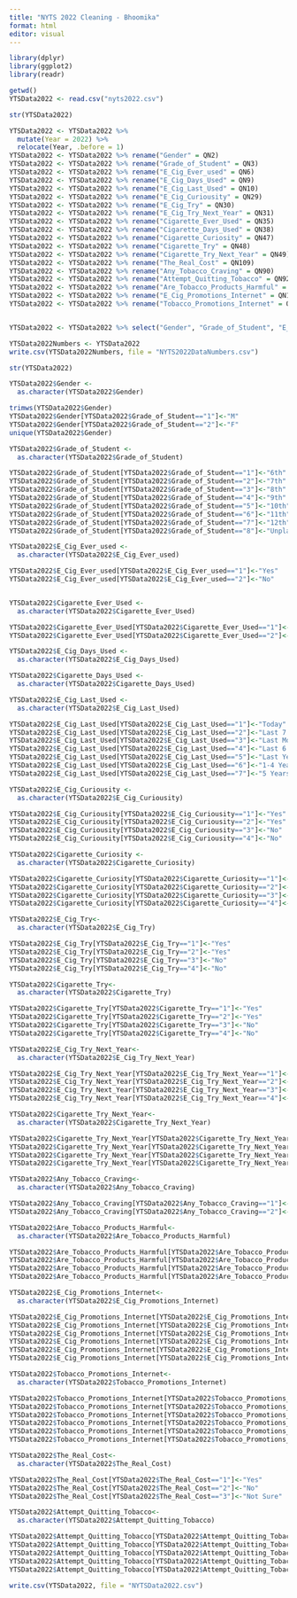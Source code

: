```yaml
---
title: "NYTS 2022 Cleaning - Bhoomika"
format: html
editor: visual
---
```


```r
library(dplyr)
library(ggplot2)
library(readr)
```

```r
getwd()
YTSData2022 <- read.csv("nyts2022.csv")
```

```r
str(YTSData2022) 
```

```r
YTSData2022 <- YTSData2022 %>%
  mutate(Year = 2022) %>%
  relocate(Year, .before = 1)
YTSData2022 <- YTSData2022 %>% rename("Gender" = QN2)
YTSData2022 <- YTSData2022 %>% rename("Grade_of_Student" = QN3)
YTSData2022 <- YTSData2022 %>% rename("E_Cig_Ever_used" = QN6)
YTSData2022 <- YTSData2022 %>% rename("E_Cig_Days_Used" = QN9)
YTSData2022 <- YTSData2022 %>% rename("E_Cig_Last_Used" = QN10)
YTSData2022 <- YTSData2022 %>% rename("E_Cig_Curiousity" = QN29)
YTSData2022 <- YTSData2022 %>% rename("E_Cig_Try" = QN30)
YTSData2022 <- YTSData2022 %>% rename("E_Cig_Try_Next_Year" = QN31)
YTSData2022 <- YTSData2022 %>% rename("Cigarette_Ever_Used" = QN35)
YTSData2022 <- YTSData2022 %>% rename("Cigarette_Days_Used" = QN38)
YTSData2022 <- YTSData2022 %>% rename("Cigarette_Curiosity" = QN47)
YTSData2022 <- YTSData2022 %>% rename("Cigarette_Try" = QN48)
YTSData2022 <- YTSData2022 %>% rename("Cigarette_Try_Next_Year" = QN49)
YTSData2022 <- YTSData2022 %>% rename("The_Real_Cost" = QN109)
YTSData2022 <- YTSData2022 %>% rename("Any_Tobacco_Craving" = QN90)
YTSData2022 <- YTSData2022 %>% rename("Attempt_Quitting_Tobacco" = QN92)
YTSData2022 <- YTSData2022 %>% rename("Are_Tobacco_Products_Harmful" = QN122)
YTSData2022 <- YTSData2022 %>% rename("E_Cig_Promotions_Internet" = QN128)
YTSData2022 <- YTSData2022 %>% rename("Tobacco_Promotions_Internet" = QN139)


YTSData2022 <- YTSData2022 %>% select("Gender", "Grade_of_Student", "E_Cig_Ever_used", "E_Cig_Days_Used", "E_Cig_Last_Used", "E_Cig_Curiousity", "E_Cig_Try", "E_Cig_Try_Next_Year", "Cigarette_Ever_Used", "Cigarette_Days_Used", "Cigarette_Curiosity", "Cigarette_Try", "Cigarette_Try_Next_Year", "The_Real_Cost", "Any_Tobacco_Craving", "Attempt_Quitting_Tobacco", "Are_Tobacco_Products_Harmful", "E_Cig_Promotions_Internet", "Tobacco_Promotions_Internet")
```

```r
YTSData2022Numbers <- YTSData2022
write.csv(YTSData2022Numbers, file = "NYTS2022DataNumbers.csv")
```

```r
str(YTSData2022) 
```

```r


YTSData2022$Gender <- 
  as.character(YTSData2022$Gender)

trimws(YTSData2022$Gender)
YTSData2022$Gender[YTSData2022$Grade_of_Student=="1"]<-"M"
YTSData2022$Gender[YTSData2022$Grade_of_Student=="2"]<-"F"
unique(YTSData2022$Gender)
```

```r
YTSData2022$Grade_of_Student <- 
  as.character(YTSData2022$Grade_of_Student)

YTSData2022$Grade_of_Student[YTSData2022$Grade_of_Student=="1"]<-"6th"
YTSData2022$Grade_of_Student[YTSData2022$Grade_of_Student=="2"]<-"7th"
YTSData2022$Grade_of_Student[YTSData2022$Grade_of_Student=="3"]<-"8th"
YTSData2022$Grade_of_Student[YTSData2022$Grade_of_Student=="4"]<-"9th"
YTSData2022$Grade_of_Student[YTSData2022$Grade_of_Student=="5"]<-"10th"
YTSData2022$Grade_of_Student[YTSData2022$Grade_of_Student=="6"]<-"11th"
YTSData2022$Grade_of_Student[YTSData2022$Grade_of_Student=="7"]<-"12th"
YTSData2022$Grade_of_Student[YTSData2022$Grade_of_Student=="8"]<-"Unplaced"
```

```r

YTSData2022$E_Cig_Ever_used <- 
  as.character(YTSData2022$E_Cig_Ever_used)

YTSData2022$E_Cig_Ever_used[YTSData2022$E_Cig_Ever_used=="1"]<-"Yes"
YTSData2022$E_Cig_Ever_used[YTSData2022$E_Cig_Ever_used=="2"]<-"No"


YTSData2022$Cigarette_Ever_Used <- 
  as.character(YTSData2022$Cigarette_Ever_Used)

YTSData2022$Cigarette_Ever_Used[YTSData2022$Cigarette_Ever_Used=="1"]<-"Yes"
YTSData2022$Cigarette_Ever_Used[YTSData2022$Cigarette_Ever_Used=="2"]<-"No"
```

```r

YTSData2022$E_Cig_Days_Used <- 
  as.character(YTSData2022$E_Cig_Days_Used)

```

```r

YTSData2022$Cigarette_Days_Used <- 
  as.character(YTSData2022$Cigarette_Days_Used)

```

```r
YTSData2022$E_Cig_Last_Used <- 
  as.character(YTSData2022$E_Cig_Last_Used)

YTSData2022$E_Cig_Last_Used[YTSData2022$E_Cig_Last_Used=="1"]<-"Today"
YTSData2022$E_Cig_Last_Used[YTSData2022$E_Cig_Last_Used=="2"]<-"Last 7 Days"
YTSData2022$E_Cig_Last_Used[YTSData2022$E_Cig_Last_Used=="3"]<-"Last Month"
YTSData2022$E_Cig_Last_Used[YTSData2022$E_Cig_Last_Used=="4"]<-"Last 6 Months"
YTSData2022$E_Cig_Last_Used[YTSData2022$E_Cig_Last_Used=="5"]<-"Last Year"
YTSData2022$E_Cig_Last_Used[YTSData2022$E_Cig_Last_Used=="6"]<-"1-4 Years Ago"
YTSData2022$E_Cig_Last_Used[YTSData2022$E_Cig_Last_Used=="7"]<-"5 Years Ago"
```

```r
YTSData2022$E_Cig_Curiousity <- 
  as.character(YTSData2022$E_Cig_Curiousity)

YTSData2022$E_Cig_Curiousity[YTSData2022$E_Cig_Curiousity=="1"]<-"Yes"
YTSData2022$E_Cig_Curiousity[YTSData2022$E_Cig_Curiousity=="2"]<-"Yes"
YTSData2022$E_Cig_Curiousity[YTSData2022$E_Cig_Curiousity=="3"]<-"No"
YTSData2022$E_Cig_Curiousity[YTSData2022$E_Cig_Curiousity=="4"]<-"No"
```

```r
YTSData2022$Cigarette_Curiosity <- 
  as.character(YTSData2022$Cigarette_Curiosity)

YTSData2022$Cigarette_Curiosity[YTSData2022$Cigarette_Curiosity=="1"]<-"Yes"
YTSData2022$Cigarette_Curiosity[YTSData2022$Cigarette_Curiosity=="2"]<-"Yes"
YTSData2022$Cigarette_Curiosity[YTSData2022$Cigarette_Curiosity=="3"]<-"No"
YTSData2022$Cigarette_Curiosity[YTSData2022$Cigarette_Curiosity=="4"]<-"No"
```

```r
YTSData2022$E_Cig_Try<- 
  as.character(YTSData2022$E_Cig_Try)

YTSData2022$E_Cig_Try[YTSData2022$E_Cig_Try=="1"]<-"Yes"
YTSData2022$E_Cig_Try[YTSData2022$E_Cig_Try=="2"]<-"Yes"
YTSData2022$E_Cig_Try[YTSData2022$E_Cig_Try=="3"]<-"No"
YTSData2022$E_Cig_Try[YTSData2022$E_Cig_Try=="4"]<-"No"
```

```r
YTSData2022$Cigarette_Try<- 
  as.character(YTSData2022$Cigarette_Try)

YTSData2022$Cigarette_Try[YTSData2022$Cigarette_Try=="1"]<-"Yes"
YTSData2022$Cigarette_Try[YTSData2022$Cigarette_Try=="2"]<-"Yes"
YTSData2022$Cigarette_Try[YTSData2022$Cigarette_Try=="3"]<-"No"
YTSData2022$Cigarette_Try[YTSData2022$Cigarette_Try=="4"]<-"No"
```

```r
YTSData2022$E_Cig_Try_Next_Year<- 
  as.character(YTSData2022$E_Cig_Try_Next_Year)

YTSData2022$E_Cig_Try_Next_Year[YTSData2022$E_Cig_Try_Next_Year=="1"]<-"Yes"
YTSData2022$E_Cig_Try_Next_Year[YTSData2022$E_Cig_Try_Next_Year=="2"]<-"Yes"
YTSData2022$E_Cig_Try_Next_Year[YTSData2022$E_Cig_Try_Next_Year=="3"]<-"No"
YTSData2022$E_Cig_Try_Next_Year[YTSData2022$E_Cig_Try_Next_Year=="4"]<-"No"
```

```r
YTSData2022$Cigarette_Try_Next_Year<- 
  as.character(YTSData2022$Cigarette_Try_Next_Year)

YTSData2022$Cigarette_Try_Next_Year[YTSData2022$Cigarette_Try_Next_Year=="1"]<-"Yes"
YTSData2022$Cigarette_Try_Next_Year[YTSData2022$Cigarette_Try_Next_Year=="2"]<-"Yes"
YTSData2022$Cigarette_Try_Next_Year[YTSData2022$Cigarette_Try_Next_Year=="3"]<-"No"
YTSData2022$Cigarette_Try_Next_Year[YTSData2022$Cigarette_Try_Next_Year=="4"]<-"No"
```

```r
YTSData2022$Any_Tobacco_Craving<- 
  as.character(YTSData2022$Any_Tobacco_Craving)

YTSData2022$Any_Tobacco_Craving[YTSData2022$Any_Tobacco_Craving=="1"]<-"Yes"
YTSData2022$Any_Tobacco_Craving[YTSData2022$Any_Tobacco_Craving=="2"]<-"No"
```

```r
YTSData2022$Are_Tobacco_Products_Harmful<- 
  as.character(YTSData2022$Are_Tobacco_Products_Harmful)

YTSData2022$Are_Tobacco_Products_Harmful[YTSData2022$Are_Tobacco_Products_Harmful=="1"]<-"Strongly Agree"
YTSData2022$Are_Tobacco_Products_Harmful[YTSData2022$Are_Tobacco_Products_Harmful=="2"]<-"Agree"
YTSData2022$Are_Tobacco_Products_Harmful[YTSData2022$Are_Tobacco_Products_Harmful=="3"]<-"Disagree"
YTSData2022$Are_Tobacco_Products_Harmful[YTSData2022$Are_Tobacco_Products_Harmful=="4"]<-"Strongly Disagree"
```

```r
YTSData2022$E_Cig_Promotions_Internet<- 
  as.character(YTSData2022$E_Cig_Promotions_Internet)

YTSData2022$E_Cig_Promotions_Internet[YTSData2022$E_Cig_Promotions_Internet=="1"]<-"I do not use the internet"
YTSData2022$E_Cig_Promotions_Internet[YTSData2022$E_Cig_Promotions_Internet=="2"]<-"Never"
YTSData2022$E_Cig_Promotions_Internet[YTSData2022$E_Cig_Promotions_Internet=="3"]<-"Rarely"
YTSData2022$E_Cig_Promotions_Internet[YTSData2022$E_Cig_Promotions_Internet=="4"]<-"Sometimes"
YTSData2022$E_Cig_Promotions_Internet[YTSData2022$E_Cig_Promotions_Internet=="5"]<-"Most of the time"
YTSData2022$E_Cig_Promotions_Internet[YTSData2022$E_Cig_Promotions_Internet=="6"]<-"Always"
```

```r
YTSData2022$Tobacco_Promotions_Internet<- 
  as.character(YTSData2022$Tobacco_Promotions_Internet)

YTSData2022$Tobacco_Promotions_Internet[YTSData2022$Tobacco_Promotions_Internet=="1"]<-"I do not use the internet"
YTSData2022$Tobacco_Promotions_Internet[YTSData2022$Tobacco_Promotions_Internet=="2"]<-"Never"
YTSData2022$Tobacco_Promotions_Internet[YTSData2022$Tobacco_Promotions_Internet=="3"]<-"Rarely"
YTSData2022$Tobacco_Promotions_Internet[YTSData2022$Tobacco_Promotions_Internet=="4"]<-"Sometimes"
YTSData2022$Tobacco_Promotions_Internet[YTSData2022$Tobacco_Promotions_Internet=="5"]<-"Most of the time"
YTSData2022$Tobacco_Promotions_Internet[YTSData2022$Tobacco_Promotions_Internet=="6"]<-"Always"
```

```r
YTSData2022$The_Real_Cost<- 
  as.character(YTSData2022$The_Real_Cost)

YTSData2022$The_Real_Cost[YTSData2022$The_Real_Cost=="1"]<-"Yes"
YTSData2022$The_Real_Cost[YTSData2022$The_Real_Cost=="2"]<-"No"
YTSData2022$The_Real_Cost[YTSData2022$The_Real_Cost=="3"]<-"Not Sure"
```

```r
YTSData2022$Attempt_Quitting_Tobacco<- 
  as.character(YTSData2022$Attempt_Quitting_Tobacco)

YTSData2022$Attempt_Quitting_Tobacco[YTSData2022$Attempt_Quitting_Tobacco=="1"]<-"Yes"
YTSData2022$Attempt_Quitting_Tobacco[YTSData2022$Attempt_Quitting_Tobacco=="2"]<-"Yes"
YTSData2022$Attempt_Quitting_Tobacco[YTSData2022$Attempt_Quitting_Tobacco=="3"]<-"Yes"
YTSData2022$Attempt_Quitting_Tobacco[YTSData2022$Attempt_Quitting_Tobacco=="4"]<-"Yes"
YTSData2022$Attempt_Quitting_Tobacco[YTSData2022$Attempt_Quitting_Tobacco=="5"]<-"No"
```

```r
write.csv(YTSData2022, file = "NYTSData2022.csv")
```
